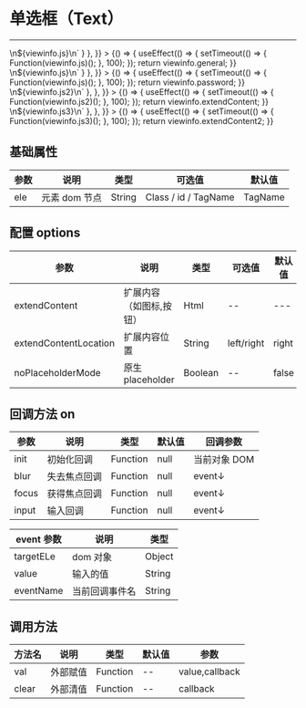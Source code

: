 
# 单选框（Text）

---

<Meta title="基础控件/文本框(Text)" />

<Canvas>
    <Story
        name="通用"
        height="150px"
        parameters={{
            docs: { source: { code: `${viewinfo.general}\n\n<script type="text/javascript">\n${viewinfo.js}\n</script>` } },
        }}
    >
        {() => {
            useEffect(() => {
                setTimeout(() => {
                    Function(viewinfo.js)();
                }, 100);
            });
            return viewinfo.general;
        }}
    </Story>
</Canvas>

<Canvas>
    <Story
        name="密码"
        height="150px"
        parameters={{
            docs: { source: { code: `${viewinfo.password}\n\n<script type="text/javascript">\n${viewinfo.js}\n</script>` } },
        }}
    >
        {() => {
            useEffect(() => {
                setTimeout(() => {
                    Function(viewinfo.js)();
                }, 100);
            });
            return viewinfo.password;
        }}
    </Story>
</Canvas>

<Canvas>
    <Story
        name="扩展内容"
        height="150px"
        parameters={{
            docs: {
                source: { code: `${viewinfo.extendContent}\n\n<script type="text/javascript">\n${viewinfo.js2}\n</script>` },
            },
        }}
    >
        {() => {
            useEffect(() => {
                setTimeout(() => {
                    Function(viewinfo.js2)();
                }, 100);
            });
            return viewinfo.extendContent;
        }}
    </Story>
</Canvas>

<Canvas>
    <Story
        name="扩展内容2"
        height="150px"
        parameters={{
            docs: {
                source: { code: `${viewinfo.extendContent2}\n\n<script type="text/javascript">\n${viewinfo.js3}\n</script>` },
            },
        }}
    >
        {() => {
            useEffect(() => {
                setTimeout(() => {
                    Function(viewinfo.js3)();
                }, 100);
            });
            return viewinfo.extendContent2;
        }}
    </Story>
</Canvas>

## 基础属性

| 参数 | 说明          | 类型   | 可选值               | 默认值  |
| ---- | ------------- | ------ | -------------------- | ------- |
| ele  | 元素 dom 节点 | String | Class / id / TagName | TagName |

## 配置 options

| 参数                  | 说明                    | 类型    | 可选值     | 默认值 |
| --------------------- | ----------------------- | ------- | ---------- | ------ |
| extendContent         | 扩展内容（如图标,按钮） | Html    | --         | ---    |
| extendContentLocation | 扩展内容位置            | String  | left/right | right  |
| noPlaceholderMode     | 原生 placeholder        | Boolean | --         | false  |

## 回调方法 on

| 参数  | 说明         | 类型     | 默认值 | 回调参数     |
| ----- | ------------ | -------- | ------ | ------------ |
| init  | 初始化回调   | Function | null   | 当前对象 DOM |
| blur  | 失去焦点回调 | Function | null   | event↓       |
| focus | 获得焦点回调 | Function | null   | event↓       |
| input | 输入回调     | Function | null   | event↓       |

| event 参数 | 说明           | 类型   |
| ---------- | -------------- | ------ |
| targetELe  | dom 对象       | Object |
| value      | 输入的值       | String |
| eventName  | 当前回调事件名 | String |

## 调用方法

| 方法名 | 说明     | 类型     | 默认值 | 参数           |
| ------ | -------- | -------- | ------ | -------------- |
| val    | 外部赋值 | Function | --     | value,callback |
| clear  | 外部清值 | Function | --     | callback       |
